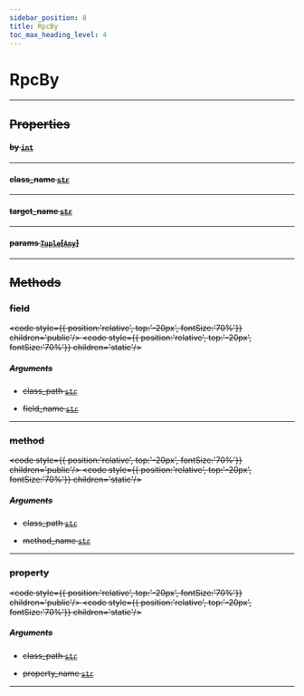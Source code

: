 ```yaml
---
sidebar_position: 8
title: RpcBy
toc_max_heading_level: 4
---
```


# RpcBy <s generated />

<hr class="solid" />  <s generated />

## Properties <s generated />

#### by [`int`]( https://docs.python.org/3.9/library/stdtypes.html?highlight=int#numeric-types-int-float-complex) <s generated />

<hr class="solid" />  <s generated />

#### class_name [`str`]( https://docs.python.org/3.9/library/stdtypes.html?highlight=int#numeric-types-int-float-complex) <s generated />

<hr class="solid" />  <s generated />

#### target_name [`str`]( https://docs.python.org/3.9/library/stdtypes.html?highlight=int#numeric-types-int-float-complex) <s generated />

<hr class="solid" />  <s generated />

#### params [`Tuple`]( https://docs.python.org/3.9/library/stdtypes.html?highlight=int#sequence-types-list-tuple-range)[[`Any`]( https://docs.python.org/3.9/library/typing.html?highlight=any#typing.Any)] <s generated />

<hr class="solid" />  <s generated />

## Methods <s generated />

### field <s generated />

<s childtag /> <code style={{ position:'relative', top:'-20px', fontSize:'70%'}} children='public'/> <code style={{ position:'relative', top:'-20px', fontSize:'70%'}} children='static'/> <s generated />

##### Arguments <s generated />

- class_path [`str`]( https://docs.python.org/3.9/library/stdtypes.html?highlight=int#numeric-types-int-float-complex) <s generated />

- field_name [`str`]( https://docs.python.org/3.9/library/stdtypes.html?highlight=int#numeric-types-int-float-complex) <s generated />

<hr class="solid" />  <s generated />

### method <s generated />

<s childtag /> <code style={{ position:'relative', top:'-20px', fontSize:'70%'}} children='public'/> <code style={{ position:'relative', top:'-20px', fontSize:'70%'}} children='static'/> <s generated />

##### Arguments <s generated />

- class_path [`str`]( https://docs.python.org/3.9/library/stdtypes.html?highlight=int#numeric-types-int-float-complex) <s generated />

- method_name [`str`]( https://docs.python.org/3.9/library/stdtypes.html?highlight=int#numeric-types-int-float-complex) <s generated />

<hr class="solid" />  <s generated />

### property <s generated />

<s childtag /> <code style={{ position:'relative', top:'-20px', fontSize:'70%'}} children='public'/> <code style={{ position:'relative', top:'-20px', fontSize:'70%'}} children='static'/> <s generated />

##### Arguments <s generated />

- class_path [`str`]( https://docs.python.org/3.9/library/stdtypes.html?highlight=int#numeric-types-int-float-complex) <s generated />

- property_name [`str`]( https://docs.python.org/3.9/library/stdtypes.html?highlight=int#numeric-types-int-float-complex) <s generated />

<hr class="solid" />  <s generated />
